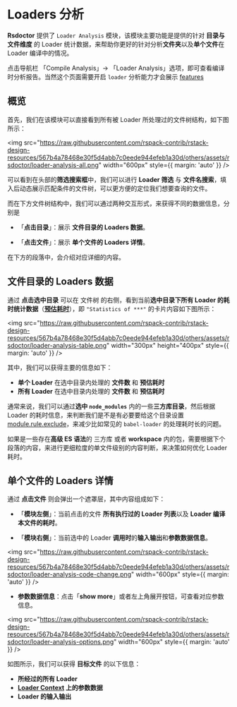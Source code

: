 # Loaders 分析

**Rsdoctor** 提供了 `Loader Analysis` 模块，该模块主要功能是提供的针对 **目录与文件维度** 的 Loader 统计数据，来帮助你更好的针对分析**文件夹**以及**单个文件**在 Loader 编译中的情况。

点击导航栏 「Compile Analysis」-> 「Loader Analysis」选项，即可查看编译时分析报告。当然这个页面需要开启 `loader` 分析能力才会展示 [features](/config/options/options)

## 概览

首先，我们在该模块可以直接看到所有被 Loader 所处理过的文件树结构，如下图所示：

<img
  src="https://raw.githubusercontent.com/rspack-contrib/rstack-design-resources/567b4a78468e30f5d4abb7c0eede944efeb1a30d/others/assets/rsdoctor/loader-analysis-all.png"
  width="600px"
  style={{ margin: 'auto' }}
/>

可以看到在头部的**筛选搜索框**中，我们可以进行 **Loader 筛选** 与 **文件名搜索**，填入后动态展示匹配条件的文件树，可以更方便的定位我们想要查询的文件。

而在下方文件树结构中，我们可以通过两种交互形式，来获得不同的数据信息，分别是

- 「**点击目录**」：展示 **文件目录的 Loaders 数据**。

- 「**点击文件**」：展示 **单个文件的 Loaders 详情**。

在下方的段落中，会介绍对应详细的内容。

## 文件目录的 Loaders 数据

通过 **点击选中目录** 可以在 文件树 的右侧，看到当前**选中目录下所有 Loader 的耗时统计数据**（[**预估耗时**](../../guide/more/faq#loader-%E8%80%97%E6%97%B6%E6%95%B0%E6%8D%AE%E4%B8%8D%E5%87%86)），即 `"Statistics of ***"` 的卡片内容如下图所示：

<img
  src="https://raw.githubusercontent.com/rspack-contrib/rstack-design-resources/567b4a78468e30f5d4abb7c0eede944efeb1a30d/others/assets/rsdoctor/loader-analysis-table.png"
  width="300px"
  height="400px"
  style={{ margin: 'auto' }}
/>

其中，我们可以获得主要的信息如下：

- **单个 Loader** 在选中目录内处理的 **文件数** 和 **预估耗时**
- **所有 Loader** 在选中目录内处理的 **文件数** 和 **预估耗时**

通常来说，我们可以通过**选中 `node_modules`** 内的一些**三方库目录**，然后根据 Loader 的耗时信息，来判断我们是不是有必要要给这个目录设置 [module.rule.exclude](https://webpack.js.org/configuration/module/#ruleexclude)，来减少比如常见的 `babel-loader` 的处理耗时长的问题。

如果是一些存在**高级 ES 语法**的 三方库 或者 **workspace** 内的包，需要根据下个段落的内容，来进行更细粒度的单文件级别的内容判断，来决策如何优化 Loader 耗时。

## 单个文件的 Loaders 详情

通过 **点击文件** 则会弹出一个遮罩层，其中内容组成如下：

- 「**模块左侧**」：当前点击的文件 **所有执行过的 Loader 列表**以及 **Loader 编译本文件的耗时**。

- 「**模块右侧**」：当前选中的 Loader **调用时**的**输入输出**和**参数数据信息**。

<img
  src="https://raw.githubusercontent.com/rspack-contrib/rstack-design-resources/567b4a78468e30f5d4abb7c0eede944efeb1a30d/others/assets/rsdoctor/loader-analysis-code-change.png"
  width="600px"
  style={{ margin: 'auto' }}
/>

- **参数数据信息**：点击「**show more**」或者左上角展开按钮，可查看对应参数信息。

<img
  src="https://raw.githubusercontent.com/rspack-contrib/rstack-design-resources/567b4a78468e30f5d4abb7c0eede944efeb1a30d/others/assets/rsdoctor/loader-analysis-options.png"
  width="600px"
  style={{ margin: 'auto' }}
/>

如图所示，我们可以获得 **目标文件** 的以下信息：

- **所经过的所有 Loader**
- **[Loader Context](https://webpack.js.org/api/loaders/#the-loader-context) 上的参数数据**
- **Loader 的输入输出**
